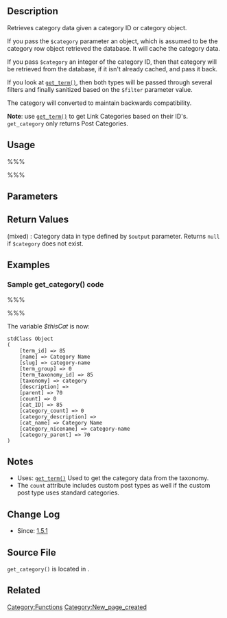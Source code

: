 {{Languages|
{{en|Function_Reference/get_category}}
{{ko|Function_Reference/get_category}}
{{ja|関数リファレンス/get_category}}
}}

== Description ==
Retrieves category data given a category ID or category object. 

If you pass the <tt>$category</tt> parameter an object, which is assumed to be the category row object retrieved the database. It will cache the category data.

If you pass <tt>$category</tt> an integer of the category ID, then that category will be retrieved from the database, if it isn't already cached, and pass it back.

If you look at [[Function_Reference/get_term|<tt>get_term()</tt>]], then both types will be passed through several filters and finally sanitized based on the <tt>$filter</tt> parameter value.

The category will converted to maintain backwards compatibility.

<b>Note</b>: use [[Function_Reference/get_term|<tt>get_term()</tt>]] to get Link Categories based on their ID's.  <tt>get_category</tt> only returns Post Categories.

== Usage ==
%%%<?php get_category( $category, $output, $filter ) ?>%%%

== Parameters ==
{{Parameter|$category|integer&#124;object|Category ID or Category row object}}
{{Parameter|$output|string|Constant OBJECT, ARRAY_A, or ARRAY_N|optional|OBJECT}}
{{Parameter|$filter|string|Default is raw or no WordPress defined filter will applied.|optional|'raw'}}

== Return Values ==
; (mixed) : Category data in type defined by <tt>$output</tt> parameter. Returns <code>null</code> if <tt>$category</tt> does not exist.

== Examples ==

=== Sample get_category() code ===
%%%<?php $thisCat = get_category(get_query_var('cat')); ?>%%%

The variable ''$thisCat'' is now:

<pre>stdClass Object
(
    [term_id] => 85
    [name] => Category Name
    [slug] => category-name
    [term_group] => 0
    [term_taxonomy_id] => 85
    [taxonomy] => category
    [description] => 
    [parent] => 70
    [count] => 0
    [cat_ID] => 85
    [category_count] => 0
    [category_description] => 
    [cat_name] => Category Name
    [category_nicename] => category-name
    [category_parent] => 70
)</pre>

== Notes ==
* Uses: [[Function_Reference/get_term|<tt>get_term()</tt>]] Used to get the category data from the taxonomy.
* The <code>count</code> attribute includes custom post types as well if the custom post type uses standard categories.

== Change Log ==
* Since: [[Version 1.5.1|1.5.1]]

== Source File ==
<tt>get_category()</tt> is located in {{Trac|wp-includes/category.php}}.

== Related ==

{{Tag Footer}}

[[Category:Functions]]
[[Category:New_page_created]]